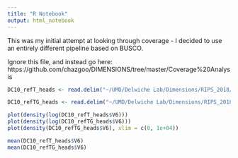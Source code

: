 ```yaml
---
title: "R Notebook"
output: html_notebook
---
```


This was my initial attempt at looking through coverage - I decided to use an entirely different pipeline based on BUSCO. 

Ignore this file, and instead go here: https://github.com/chazgoo/DIMENSIONS/tree/master/Coverage%20Analysis

```r
DC10_refT_heads <- read.delim("~/UMD/Delwiche Lab/Dimensions/RIPS_2018/Summary Stats/R/Monocultures/DC10/DC10_refT_headers.txt", header=F, sep="_")

DC10_refTG_heads <- read.delim("~/UMD/Delwiche Lab/Dimensions/RIPS_2018/Summary Stats/R/Monocultures/DC10/DC10_green_fasta_IDs.txt", header=F, sep="_")
```

```r
plot(density(log(DC10_refT_heads$V6)))
plot(density(log(DC10_refTG_heads$V6)))
plot(density(DC10_refTG_heads$V6), xlim = c(0, 1e+04))

mean(DC10_refT_heads$V6)
mean(DC10_refTG_heads$V6)
```

